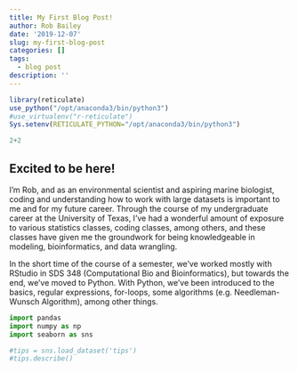 ```yaml
---
title: My First Blog Post!
author: Rob Bailey
date: '2019-12-07'
slug: my-first-blog-post
categories: []
tags:
  - blog post
description: ''
---
```

```r
library(reticulate)
use_python("/opt/anaconda3/bin/python3")
#use_virtualenv("r-reticulate")
Sys.setenv(RETICULATE_PYTHON="/opt/anaconda3/bin/python3")
```



```python
2+2
```

## Excited to be here!

I'm Rob, and as an environmental scientist and aspiring marine biologist, coding and understanding how to work with large datasets is important to me and for my future career. Through the course of my undergraduate career at the University of Texas, I've had a wonderful amount of exposure to various statistics classes, coding classes, among others, and these classes have given me the groundwork for being knowledgeable in modeling, bioinformatics, and data wrangling. 

In the short time of the course of a semester, we've worked mostly with RStudio in SDS 348 (Computational Bio and Bioinformatics), but towards the end, we've moved to Python. With Python, we've been introduced to the basics, regular expressions, for-loops, some algorithms (e.g. Needleman-Wunsch Algorithm), among other things.
```python
import pandas
import numpy as np
import seaborn as sns

#tips = sns.load_dataset('tips')
#tips.describe()


```

```r

```

```r


```




